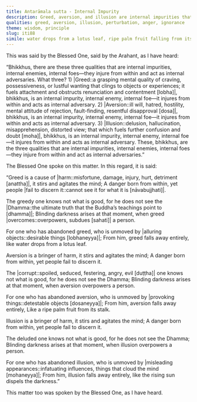 ```yaml
---
title: Antarāmala sutta - Internal Impurity
description: Greed, aversion, and illusion are internal impurities that act as one’s internal enemies. Though they obscure clarity and injure one from within, most people fail to recognize their true nature.
qualities: greed, aversion, illusion, perturbation, anger, ignorance
theme: wisdom, principle
slug: iti88
simile: water drops from a lotus leaf, ripe palm fruit falling from its stalk, rising sun dispelling the darkness
---
```


This was said by the Blessed One, said by the Arahant, as I have heard:

“Bhikkhus, there are these three qualities that are internal impurities, internal enemies, internal foes—they injure from within and act as internal adversaries. What three? 1) |Greed::a grasping mental quality of craving, possessiveness, or lustful wanting that clings to objects or experiences; it fuels attachment and obstructs renunciation and contentment [lobha]|, bhikkhus, is an internal impurity, internal enemy, internal foe—it injures from within and acts as internal adversary. 2) |Aversion::ill will, hatred, hostility, mental attitude of rejection, fault-finding, resentful disapproval [dosa]|, bhikkhus, is an internal impurity, internal enemy, internal foe—it injures from within and acts as internal adversary. 3) |Illusion::delusion, hallucination, misapprehension, distorted view; that which fuels further confusion and doubt [moha]|, bhikkhus, is an internal impurity, internal enemy, internal foe—it injures from within and acts as internal adversary. These, bhikkhus, are the three qualities that are internal impurities, internal enemies, internal foes—they injure from within and act as internal adversaries.”

The Blessed One spoke on this matter. In this regard, it is said:

“Greed is a cause of |harm::misfortune, damage, injury, hurt, detriment [anattha]|,
it stirs and agitates the mind;
A danger born from within,
yet people |fail to discern it::cannot see it for what it is [nāvabujjhati]|.

The greedy one knows not what is good,
for he does not see the |Dhamma::the ultimate truth that the Buddha’s teachings point to [dhamma]|;
Blinding darkness arises at that moment,
when greed |overcomes::overpowers, subdues [sahati]| a person.

For one who has abandoned greed,
who is unmoved by |alluring objects::desirable things [lobhaneyya]|;
From him, greed falls away entirely,
like water drops from a lotus leaf.

Aversion is a bringer of harm,
it stirs and agitates the mind;
A danger born from within,
yet people fail to discern it.

The |corrupt::spoiled, seduced, festering, angry, evil [duṭṭha]| one knows not what is good,
for he does not see the Dhamma;
Blinding darkness arises at that moment,
when aversion overpowers a person.

For one who has abandoned aversion,
who is unmoved by |provoking things::detestable objects [dosaneyya]|;
From him, aversion falls away entirely,
Like a ripe palm fruit from its stalk.

Illusion is a bringer of harm,
it stirs and agitates the mind;
A danger born from within,
yet people fail to discern it.

The deluded one knows not what is good,
for he does not see the Dhamma;
Blinding darkness arises at that moment,
when illusion overpowers a person.

For one who has abandoned illusion,
who is unmoved by |misleading appearances::infatuating influences, things that cloud the mind [mohaneyya]|;
From him, illusion falls away entirely,
like the rising sun dispels the darkness.”

This matter too was spoken by the Blessed One, as I have heard.